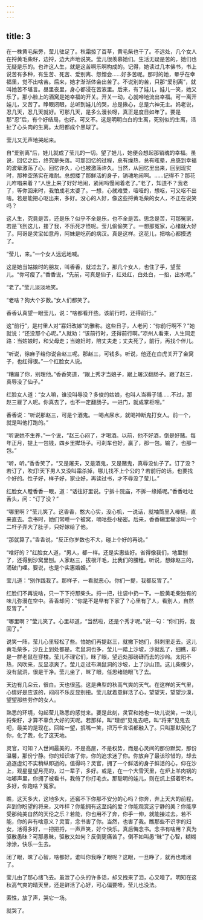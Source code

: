 ```yaml
---
---
---
```

title: 3
---



在一株黄毛柴旁，莹儿驻足了。秋霜掠了百草，黄毛柴也干了。不远处，几个女人在捋黄毛柴籽，边捋，边大声地说笑。莹儿很羡慕她们。生活无疑是苦的，她们也无疑是乐的。也许这人生，就是这苦啊乐啊构成的。记得，她读过几本佛书，书上说苦有多种，有生苦、死苦、爱别离、怨憎会……好多苦呢。那时的她，晕乎在幸福里，觉不出啥苦。后来，她才渐渐体会出苦了。不说别的苦，只那“爱别离”，就叫她苦不堪言。昼里夜里，身心都浸在苦液里。后来，有了娃儿，娃儿一笑，她又乐了。那小脸上的酒窝是她幸福的开关。开关一动，心就哗地流出幸福。可一离开娃儿，又苦了。睁眼闭眼，总听到娃儿的哭，总是揪心，总是六神无主。妈老说，忍几天，忍几天就好。可那几天，是多么漫长呀，真正是度日如年了。要是那“忍”后，有个好结局，也好。可又不。这是明明白白的生离，死别似的生离，活扯了心头肉的生离。太阳都成个黑球了。

莹儿又无声地哭起来。

自“爱别离”后，娃儿就成了莹儿的一切。望了娃儿，她便会想起那销魂的幸福。虽说，回忆之后，终究是失落。可那回忆的过程，总有燥热，总有眩晕，总感到幸福的波晕激荡了心。回忆许久，心也被激荡许久。当然，从回忆里出来，回到现实时，那种空荡实在难耐。总想搂了那鲜活的身子，销魂地闹啊。……记得不？那花儿咋唱来着？“人世上来了好好地闹，紧闹吗慢闹着老了。”老了，知道不？我老了，等你回来时，我怕成老太婆了。一想，心就难受，噎噎的，想呕，可又呕不出啥。若是能把心呕出来，多好。没心的人好，像这些捋黄毛柴的女人，不正在说笑吗？

这人生，究竟是苦，还是乐？似乎不全是乐，也不全是苦。思念是苦，可那冤家，若是飞到这儿，搂了我，不乐死才怪呢。莹儿偷偷笑了。一想那冤家，心绪就大好了。阿哥是灵宝如意丹，阿妹是吃药的病汉。真是这样。这花儿，把啥心都摸透了。

“莹儿，来。”一个女人远远地喊。

这是她当姑娘时的朋友，叫香香，就过去了。那几个女人，也住了手，望莹儿。“你可瘦了。”香香说，“先前，可真是仙子，红处红，白处白，一掐，出水呢。”

“老了。”莹儿淡淡地笑。

“老啥？狗大个岁数。”女人们都笑了。

香香认真望一眼莹儿，说：“啥都看开些。该前行时，还得前行。”

这“前行”，是村里人对“寡妇改嫁”的雅称。这些日子，人老问：“你前行啊不？”她就说：“还没那个心呢。”人就劝：“该前行时，还得前行啊。”凉州人看来，人生同走路：当姑娘时，和父母走；当媳妇时，陪丈夫走；丈夫死了，前行，再找个伴儿。

“听说，徐麻子给你说合赵三呢。那赵三，可钱多。听说，他还在白虎关开了金窝子，也红得很。”一个红脸女人说。

“糟蹋了你，别理他。”香香笑道，“跟上秀才当娘子，跟上屠汉翻肠子。跟了赵三，真辱没了仙子。”

红脸女人道：“女人嘛，谁没叫辱没？多俊的姑娘，也叫人当褥子铺……不过，那赵三雇了人呢。你真去了，也不一定翻肠子。一进门，就成掌柜哩。”

香香说：“听说那赵三，可是个酒鬼。一喝点尿水，就喝神断鬼打女人。前一个，就是叫他打跑的。”

“听说她不生养，”一个说，“赵三心闷了，才喝酒。以前，他不好酒，倒是好赌。每年正月，提上一包钱，四乡里撵场子。可刹车也好，赢了，那一包。输了，也那一包。”

“听，听。”香香笑了，“又是屠夫，又是酒鬼，又是赌鬼，真辱没仙子了。订了没？若订了，吹灯!天下男人又没叫霜杀掉，哪儿找不上个公的？若前行的话，也要找个好的。性子好，样子好，家业好，再读过书，才不辱没了莹儿。”

红脸女人瞪香香一眼，道：“话往好里说。宁拆十院庙，不拆一缘婚呢。”香香吐吐舌头，问：“订了没？”

“哪里啊？”莹儿笑了。这香香，憨大心实，没心机，一说话，就袖筒里入棒槌，直来直去。念书时，她们常睡一个被窝，嘀咕些小秘密。后来，香香糊里糊涂叫一个二杆子弄大了肚子，只好嫁给了他。

“那就算了。”香香说，“反正你岁数也不大，碰上个好的再说。”

“啥好的？”红脸女人道，“男人，都一样。还是实惠些好。省得像我们，地里刨了，还得到沙窝里刨。人家赵三，拔根汗毛，比我们的腰粗。听说，想嫁赵三的，涌破门哩。要说，也是个实惠婚姻。”

莹儿道：“别作践我了。那样子，一看就恶心。你们一提，我都反胃了。”

红脸们不再说啥，只一下下捋那柴头。捋一把，往袋中扔一下。一股黄毛柴独有的味儿弥漫在空中。香香却问：“你是不是早有下家了？心里有了人，看别人，自然反胃了。”

“哪里啊？”莹儿笑了。心里却道，“当然啦，还是个秀才呢。”说一句：“你们捋，我回了。”

说笑一阵，莹儿心里轻松了些。怕她们再提赵三，就撇下她们，斜刺里走去。这儿黄毛柴多，沙丘上到处都是。老鼠洞也多，莹儿一踏上沙坡，沙就乱了，细瞧，却是一群老鼠在穿梭。莹儿不理它们，眯了眼，望远处那磅礴而去的沙岭。太阳不热，风吹来，反显凉爽了。莹儿走过布满鼠洞的沙坡，上了沙山顶。这儿柴棵少，没有鼠洞，很是干净。莹儿坐了，眯了眼，任思绪随眼飞了去。

天边有几朵云，很白。天也很蓝。这是典型的秋高气爽的天气。在这样的天气里，心情好是应该的，闷闷不乐反显别扭。莹儿就着意鲜活了心，望望天，望望沙漠，望望那些劳作的女人。

熟悉的环境，勾起莹儿熟悉的感觉来。要是此刻，灵官和她也一块儿说笑，一块儿捋柴籽，才算不辜负大好的天呢。若那样，叫“理想”见鬼去吧，叫“将来”见鬼去吧，最美的是现在。回眸一望，抿嘴一笑，把万千言语都融入了。只叫那默契化了你，化了我，化了这天地。

灵官，可知？人世间最美的，不是高屋，不是权势，而是心灵间的那份默契，那份温馨，那份宁静。你的知识害了你，你的追求迷了你。你放弃了最该珍惜的，却去追逐虚幻不实稍纵即逝的。值得吗？灵官，拥了一个鲜活的身子鲜活的心，仰在沙上，观星星望月亮的，过一辈子，多好。或是，在一个大雪天里，在炉上羊肉锅的咕嘟声里，你拥了被看书，我倚了你打毛衣。那聪明的娃儿，则在炕上搭着积木。多好，你跑啥？冤家。

瞧，这天多大，这地多大，还窖不下你那不安分的心吗？你奔，奔上天大的前程，奔到你盼望的将来，又咋样？你能拥有这至纯的爱？你能观赏这宁静的美？你能享受那纯美自然的天伦之乐？若能，你也用不了奔，你手一伸，就能接过去。若不能，你的奔有啥意义？灵官，念书害了你。当然，也害了我。瞧那些不识字的妇女，活得多好，一把把捋，一声声笑，好个快乐。真后悔念书。念书有啥用？真为驱散愚昧？可那愚昧，驱散又如何？反倒更痛苦了。倒不如叫愚“昧”了心智，糊糊涂涂，快乐一生去。

闭了眼，昧了心智，啥都好。谁叫你我睁了眼呢？这眼，一旦睁了，就再也难闭了。

莹儿由了那心绪飞去。虽泄了心头的许多话，却又拽来了泪，心又噎了。明知在这秋高气爽的晴天里，还是鲜活了心好，可心偏要噎，莹儿也没法。

索性，放了声，哭它一场。

就哭了。